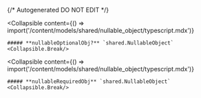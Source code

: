 {/* Autogenerated DO NOT EDIT  */}

<Collapsible
    content={() => import('/content/models/shared/nullable_object/typescript.mdx')}
>
    ##### **nullableOptionalObj?** `shared.NullableObject`
    <Collapsible.Break/>
</Collapsible>

<Collapsible
    content={() => import('/content/models/shared/nullable_object/typescript.mdx')}
>
    ##### **nullableRequiredObj** `shared.NullableObject`
    <Collapsible.Break/>
</Collapsible>

